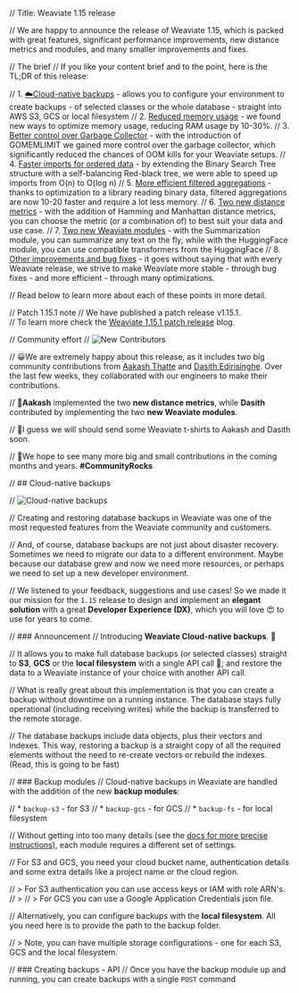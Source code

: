 // Title: Weaviate 1.15 release

// We are happy to announce the release of Weaviate 1.15, which is packed with great features, significant performance improvements, new distance metrics and modules, and many smaller improvements and fixes.

// The brief
// If you like your content brief and to the point, here is the TL;DR of this release:

// 1. [☁️Cloud-native backups](#cloud-native-backups) - allows you to configure your environment to create backups - of selected classes or the whole database - straight into AWS S3, GCS or local filesystem
// 2. [Reduced memory usage](#reduced-memory-usage) - we found new ways to optimize memory usage, reducing RAM usage by 10-30%.
// 3. [Better control over Garbage Collector](#better-control-over-garbage-collector) - with the introduction of GOMEMLIMIT we gained more control over the garbage collector, which significantly reduced the chances of OOM kills for your Weaviate setups.
// 4. [Faster imports for ordered data](#faster-imports-for-ordered-data) - by extending the Binary Search Tree structure with a self-balancing Red-black tree, we were able to speed up imports from O(n) to O(log n)
// 5. [More efficient filtered aggregations](#more-efficient-filtered-aggregations) - thanks to optimization to a library reading binary data, filtered aggregations are now 10-20 faster and require a lot less memory.
// 6. [Two new distance metrics](#new-distance-metrics) - with the addition of Hamming and Manhattan distance metrics, you can choose the metric (or a combination of) to best suit your data and use case.
// 7. [Two new Weaviate modules](#new-weaviate-modules) - with the Summarization module, you can summarize any text on the fly, while with the HuggingFace module, you can use compatible transformers from the HuggingFace
// 8. [Other improvements and bug fixes](#other-improvements-and-bug-fixes) - it goes without saying that with every Weaviate release, we strive to make Weaviate more stable - through bug fixes - and more efficient - through many optimizations.

// Read below to learn more about each of these points in more detail.

// Patch 1.15.1 note
// We have published a patch release v1.15.1.<br/>
// To learn more check the [Weaviate 1.15.1 patch release](/blog/weaviate-1-15-1-release) blog.

// Community effort
// ![New Contributors](./img/new-contributors.jpg)

// 😀We are extremely happy about this release, as it includes two big community contributions from [Aakash Thatte](https://github.com/sky-2002) and [Dasith Edirisinghe](https://github.com/DasithEdirisinghe). Over the last few weeks, they collaborated with our engineers to make their contributions.

// 🚀**Aakash** implemented the two **new distance metrics**, while **Dasith** contributed by implementing the two **new Weaviate modules**.

//   👕I guess we will should send some Weaviate t-shirts to Aakash and Dasith soon.

// 🤗We hope to see many more big and small contributions in the coming months and years. **#CommunityRocks**

// ## Cloud-native backups

// ![Cloud-native backups](./img/cloud-native-backup.png)

// Creating and restoring database backups in Weaviate was one of the most requested features from the Weaviate community and customers.

// And, of course, database backups are not just about disaster recovery. Sometimes we need to migrate our data to a different environment. Maybe because our database grew and now we need more resources, or perhaps we need to set up a new developer environment.

// We listened to your feedback, suggestions and use cases! So we made it our mission for the `1.15` release to design and implement an **elegant solution** with a great **Developer Experience (DX)**, which you will love 😍 to use for years to come.

// ### Announcement
// Introducing **Weaviate Cloud-native backups**. 🎉

// It allows you to make full database backups (or selected classes) straight to **S3**, **GCS** or the **local filesystem** with a single API call 🤩; and restore the data to a Weaviate instance of your choice with another API call.

// What is really great about this implementation is that you can create a backup without downtime on a running instance. The database stays fully operational (including receiving writes) while the backup is transferred to the remote storage.

// The database backups include data objects, plus their vectors and indexes. This way, restoring a backup is a straight copy of all the required elements without the need to re-create vectors or rebuild the indexes. (Read, this is going to be fast)

// ### Backup modules
// Cloud-native backups in Weaviate are handled with the addition of the new **backup modules**:

// * `backup-s3` - for S3
// * `backup-gcs` - for GCS
// * `backup-fs` - for local filesystem

// Without getting into too many details (see the [docs for more precise instructions](/developers/weaviate/configuration/backups)), each module requires a different set of settings.

// For S3 and GCS, you need your cloud bucket name, authentication details and some extra details like a project name or the cloud region.

// > For S3 authentication you can use access keys or IAM with role ARN's.
// >
// > For GCS you can use a Google Application Credentials json file.

// Alternatively, you can configure backups with the **local filesystem**. All you need here is to provide the path to the backup folder.

// > Note, you can have multiple storage configurations - one for each S3, GCS and the local filesystem.

// ### Creating backups - API
// Once you have the backup module up and running, you can create backups with a single `POST` command
